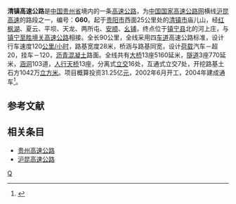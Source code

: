 '''清镇高速公路'''是[[中国|中国]][[贵州省|贵州省]]境内的一条[[高速公路|高速公路]]，为[[中国国家高速公路网|中国国家高速公路网]]横线[[沪昆高速|沪昆高速]]的路段之一，编号：'''G60'''。起于[[贵阳市|贵阳市]]西面25公里处的[[清镇市|清镇市]]庙儿山，经[[红枫湖|红枫湖]]、夏云、平坝、天龙、两所屯、[[安顺|安顺]]、[[幺铺镇|幺铺]]，终点位于[[镇宁县|镇宁县]]北的河上庄，与[[镇胜高速公路|镇宁至胜境关高速公路]]相接。全长90公里，全线采用四[[车道|车道]]高速公路标准，设计行车速度120[[公里/小时|公里/小时]]，路基宽度28米，桥涵与路基同宽，设计[[荷载|荷载]]汽车－超20，挂车－120，[[沥青混凝土|沥青混凝土]]路面。全线共有[[大桥|大桥]]13座5160延米，[[隧道|隧道]]3座770延米，[[涵洞|涵洞]]103道，[[人行天桥|人行天桥]]13座，分离式[[立交|立交]]16处，互通式立交7处，开挖路基土石方1042万[[立方米|立方米]]。项目概算投资31.25亿[[人民币|元]]，2002年6月开工，2004年建成通车<ref>{{cite web|url=http://www.gggg.cn/1/1192.aspx|title=清镇至镇宁高速公路|date=2011-11-14|publisher=贵州省公路工程集团有限公司|access-date=2015-05-12|archive-url=https://web.archive.org/web/20150406092103/http://www.gggg.cn/1/1192.aspx|archive-date=2015-04-06|dead-url=yes}}</ref>。

==参考文献==
{{reflist}}

==相关条目==
*[[贵州高速公路|贵州高速公路]]
*[[沪昆高速公路|沪昆高速公路]]

{{贵州省高速公路}}

[[Category:贵州省高速公路|Q]]